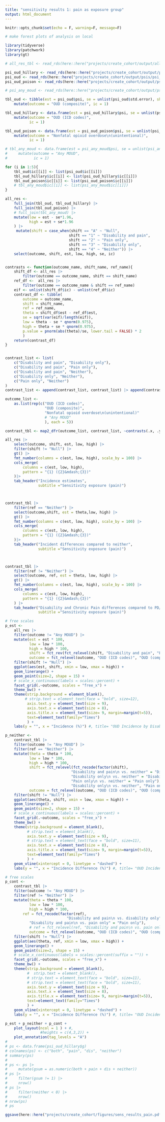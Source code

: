 ```yaml
---
title: "sensitivity results 1: pain as exposure group"
output: html_document
---
```


```r
knitr::opts_chunk$set(echo = F, warning=F, message=F)
```


```r
# make forest plots of analysis on local

library(tidyverse)
library(patchwork)
library(gt)
```

```r
# all_res_tbl <- read_rds(here::here("projects/create_cohort/output/all_res_tbl.rds"))

psi_oud_hillary <- read_rds(here::here("projects/create_cohort/output/psis/psi_oud_hillary_sens_pain.rds"))
psi_oud <- read_rds(here::here("projects/create_cohort/output/psis/psi_oud_sens_pain.rds"))
psi_oud_poison <- read_rds(here::here("projects/create_cohort/output/psis/psi_oud_poison_sens_pain.rds"))

# psi_any_moud <- read_rds(here::here("projects/create_cohort/output/psis/psi_any_moud.rds"))

tbl_oud <- tibble(est = psi_oud$psi, se = unlist(psi_oud$std.error), shift = names(psi_oud$psi)) |>
    mutate(outcome = "OUD (composite)", ic = 1)

tbl_oud_hillary <- data.frame(est = psi_oud_hillary$psi, se = unlist(psi_oud_hillary$std.error), shift = names(psi_oud_hillary$psi)) |>
    mutate(outcome = "OUD (ICD codes)",
           ic = 1)

tbl_oud_poison <- data.frame(est = psi_oud_poison$psi, se = unlist(psi_oud_poison$std.error), shift = names(psi_oud_poison$psi)) |>
    mutate(outcome = "Nonfatal opioid overdose\n(unintentional)",
           ic = 1)

# tbl_any_moud <- data.frame(est = psi_any_moud$psi, se = unlist(psi_any_moud$std.error), shift = names(psi_any_moud$psi)) |>
#     mutate(outcome = "Any MOUD",
#            ic = 1)
```

```r
for (i in 1:5){
    tbl_oud$ic[[i]] <- list(psi_oud$ic[[i]])
    tbl_oud_hillary$ic[[i]] <- list(psi_oud_hillary$ic[[i]])
    tbl_oud_poison$ic[[i]] <- list(psi_oud_poison$ic[[i]])
    # tbl_any_moud$ic[[i]] <- list(psi_any_moud$ic[[i]])
}

all_res <-
    full_join(tbl_oud, tbl_oud_hillary) |>
    full_join(tbl_oud_poison) |>
    # full_join(tbl_any_moud) |>
    mutate(low = est - se*1.96,
           high = est + se*1.96
    ) |>
     mutate(shift = case_when(shift == "A" ~ "Null",
                             shift == "1" ~ "Disability and pain",
                             shift == "2" ~ "Pain only",
                             shift == "3" ~ "Disability only",
                             shift == "4" ~ "Neither")) |>
    select(outcome, shift, est, low, high, se, ic)


contrasts <- function(outcome_name, shift_name, ref_name){
    shift_df <- all_res |>
        filter(outcome == outcome_name, shift == shift_name)
    ref_df <-  all_res |>
        filter(outcome == outcome_name & shift == ref_name)
    eif <- unlist(shift_df$ic) - unlist(ref_df$ic)
    contrast_df <- tibble(
        outcome = outcome_name,
        shift = shift_name,
        ref = ref_name,
        theta = shift_df$est - ref_df$est,
        se = sqrt(var(eif)/length(eif)),
        low = theta - se * qnorm(0.975),
        high = theta + se * qnorm(0.975),
        p.value = pnorm(abs(theta)/se, lower.tail = FALSE) * 2
        )
    return(contrast_df)
}


contrast_list <- list(
    c("Disability and pain", "Disability only"),
    c("Disability and pain", "Pain only"),
    c("Disability and pain", "Neither"),
    c("Disability only", "Neither"),
    c("Pain only", "Neither")
)
contrast_list <- append(contrast_list, contrast_list) |> append(contrast_list) 

outcome_list <-
    as.list(rep(c("OUD (ICD codes)",
                  "OUD (composite)",
                  "Nonfatal opioid overdose\n(unintentional)"
                  # "Any MOUD"
                  ), each = 5))

contrast_tbl <- map2_dfr(outcome_list, contrast_list, ~contrasts(.x, .y[[1]], .y[[2]]))

all_res |>
    select(outcome, shift, est, low, high) |>
    filter(shift != "Null") |>
    gt() |>
    fmt_number(columns = c(est, low, high), scale_by = 100) |>
    cols_merge(
        columns = c(est, low, high),
        pattern = "{1} ({2}&mdash;{3})"
    )|>
    tab_header("Incidence estimates",
               subtitle ="Sensitivity exposure (pain)")



contrast_tbl |>
    filter(ref == "Neither") |>
    select(outcome,shift, est = theta,low, high) |>
    gt() |>
    fmt_number(columns = c(est, low, high), scale_by = 100) |>
    cols_merge(
        columns = c(est, low, high),
        pattern = "{1} ({2}&mdash;{3})"
    )|>
    tab_header("Incident differences compared to neither",
               subtitle ="Sensitivity exposure (pain)")



contrast_tbl |>
    filter(ref != "Neither") |>
    select(outcome, ref, est = theta, low, high) |>
    gt() |>
    fmt_number(columns = c(est, low, high), scale_by = 100) |>
    cols_merge(
        columns = c(est, low, high),
        pattern = "{1} ({2}&mdash;{3})"
    ) |>
    tab_header("Disability and Chronic Pain differences compared to PD/CP alone groups",
               subtitle ="Sensitivity exposure (pain)")


```


```r

# free scales
p_est <-
    all_res |>
    filter(outcome != "Any MOUD") |>
    mutate(est = est * 100,
           low = low * 100,
           high = high * 100,
           shift = fct_rev(fct_relevel(shift, "Disability and pain", "Pain only")),
           outcome = fct_relevel(outcome, "OUD (ICD codes)", "OUD (composite)")) |>
    filter(shift != "Null") |>
    ggplot(aes(est, shift, xmin = low, xmax = high)) +
    geom_linerange() +
    geom_point(size=2, shape = 15) +
    # scale_x_continuous(labels = scales::percent) +
    facet_grid(.~outcome, scales = "free_x") +
    theme_bw() +
    theme(strip.background = element_blank(),
         # strip.text = element_text(face = "bold", size=12),
          axis.text.y = element_text(size = 9),
          axis.text.x = element_text(size = 8),
          axis.title.x = element_text(size= 9, margin=margin(t=5)),
          text=element_text(family="Times")
          ) +
    labs(y = "", x = "Incidence (%)") #, title= "OUD Incidence by Disability and Pain")

p_neither <- 
    contrast_tbl |>
    filter(outcome != "Any MOUD") |>
    filter(ref == "Neither") |>
    mutate(theta = theta * 100,
           low = low * 100,
           high = high * 100,
           shift = fct_relevel(fct_recode(factor(shift),
                              "Disability and pain\n vs. neither" = "Disability and pain",
                              "Disability only\n vs. neither" = "Disability only",
                              "Pain only\n vs. neither" = "Pain only"),
                              "Disability only\n vs. neither", "Pain only\n vs. neither"),
           outcome = fct_relevel(outcome, "OUD (ICD codes)", "OUD (composite)")) |>
    filter(shift != "Null") |>
    ggplot(aes(theta, shift, xmin = low, xmax = high)) +
    geom_linerange() +
    geom_point(size=2, shape = 15) +
    # scale_x_continuous(labels = scales::percent) +
    facet_grid(.~outcome, scales = "free_x") +
    theme_bw() +
    theme(strip.background = element_blank(),
          # strip.text = element_blank(),
          axis.text.y = element_text(size = 9),
          # strip.text = element_text(face = "bold", size=11),
          axis.text.x = element_text(size = 8),
          axis.title.x = element_text(size= 9, margin=margin(t=5)),
          text=element_text(family="Times")
          ) +
    geom_vline(xintercept = 0, linetype = "dashed") +
    labs(y = "", x = "Incidence Difference (%)") #, title= "OUD Incidence by Disability and Pain")

# free scales
p_cont <-
    contrast_tbl |>
    filter(outcome != "Any MOUD") |>
    filter(ref != "Neither") |>
    mutate(theta = theta * 100,
           low = low * 100,
           high = high * 100,
        ref = fct_recode(factor(ref),
                            "Disability and pain\n vs. disability only" = "Disability only",
           "Disability and pain\n vs. pain only" = "Pain only"),
           # ref = fct_relevel(ref, "Disability and pain\n vs. pain only"),
           outcome = fct_relevel(outcome, "OUD (ICD codes)", "OUD (composite)")) |>
    filter(shift != "Null") |>
    ggplot(aes(theta, ref, xmin = low, xmax = high)) +
    geom_linerange() +
    geom_point(size=2, shape = 15) +
    # scale_x_continuous(labels = scales::percent(suffix = "")) +
    facet_grid(.~outcome, scales = "free_x") +
    theme_bw() +
    theme(strip.background = element_blank(),
          #  strip.text = element_blank(),
          # strip.text = element_text(face = "bold", size=11),
          # strip.text = element_text(face = "bold", size=11),
          axis.text.y = element_text(size = 9),
          axis.text.x = element_text(size = 8),
          axis.title.x = element_text(size= 9, margin=margin(t=5)),
          text=element_text(family="Times")
          ) +
    geom_vline(xintercept = 0, linetype = "dashed") +
    labs(y = "", x = "Incidence Difference (%)") #, title= "OUD Incidence by Disability and Pain")

p_est + p_neither + p_cont +
    plot_layout(ncol = 1 ) + #,
                #heights = c(4,3,2)) +
    plot_annotation(tag_levels = "A")
# 
# ps <- data.frame(psi_oud_hillary$g)
# colnames(ps) <- c("both", "pain", "dis", "neither")
# summary(ps) 
# 
# ps <- ps |> 
#     mutate(gsum = as.numeric(both + pain + dis + neither))
# ps |>
#     filter(gsum != 1) |> 
#     nrow()
# ps |>
#     filter(neither < 0) |> 
#     nrow()
# nrow(ps)
# ps

ggsave(here::here("projects/create_cohort/figures/sens_results_pain.pdf"), height=7.5, width=7.5)

```

